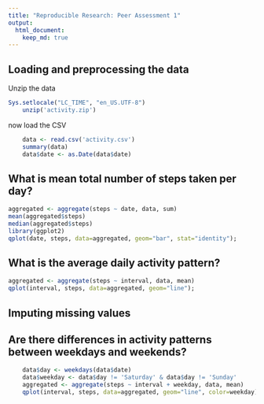 ```yaml
---
title: "Reproducible Research: Peer Assessment 1"
output: 
  html_document:
    keep_md: true
---
```



## Loading and preprocessing the data

Unzip the data
```r
Sys.setlocale("LC_TIME", "en_US.UTF-8")
    unzip('activity.zip')
```

now load the CSV
```r
    data <- read.csv('activity.csv')
    summary(data)
    data$date <- as.Date(data$date)

```

## What is mean total number of steps taken per day?
```r
aggregated <- aggregate(steps ~ date, data, sum)
mean(aggregated$steps)
median(aggregated$steps)
library(ggplot2)
qplot(date, steps, data=aggregated, geom="bar", stat="identity");
```

## What is the average daily activity pattern?
```r
aggregated <- aggregate(steps ~ interval, data, mean)
qplot(interval, steps, data=aggregated, geom="line");
```


## Imputing missing values



## Are there differences in activity patterns between weekdays and weekends?
```r
    data$day <- weekdays(data$date)
    data$weekday <- data$day != 'Saturday' & data$day != 'Sunday'
    aggregated <- aggregate(steps ~ interval + weekday, data, mean)
    qplot(interval, steps, data=aggregated, geom="line", color=weekday);

```
